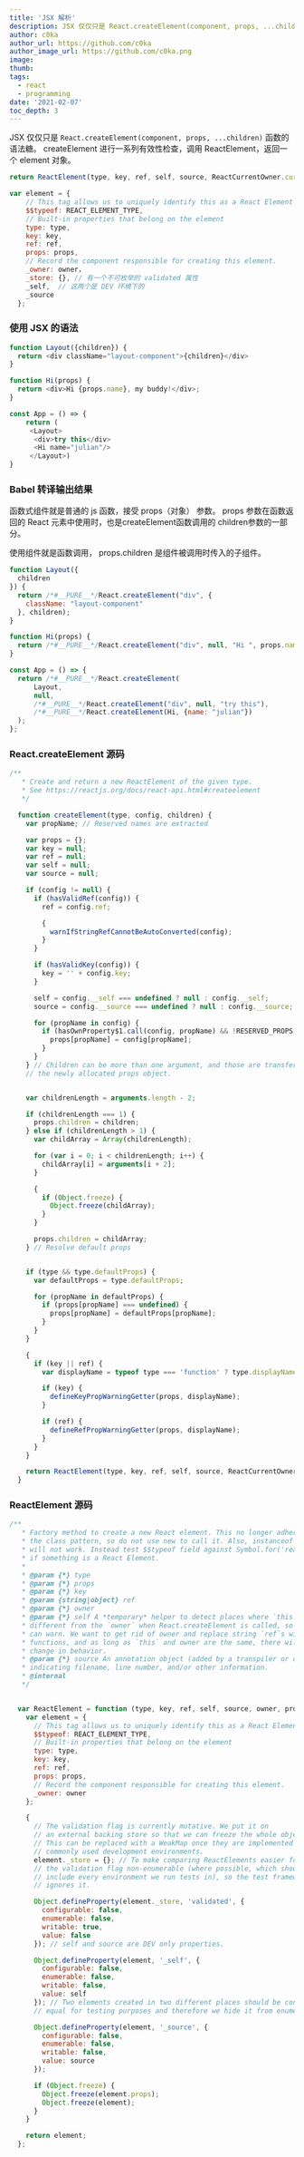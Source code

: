 ```yaml
---
title: 'JSX 解析'
description: JSX 仅仅只是 React.createElement(component, props, ...children) 函数的语法糖。createElement 进行一系列有效性检查，调用 ReactElement，返回一个 element 对象。
author: c0ka
author_url: https://github.com/c0ka
author_image_url: https://github.com/c0ka.png
image:
thumb: 
tags:
  - react
  - programming
date: '2021-02-07'
toc_depth: 3
---
```


JSX 仅仅只是 `React.createElement(component, props, ...children)` 函数的语法糖。
createElement 进行一系列有效性检查，调用 ReactElement，返回一个 element 对象。

```javascript
return ReactElement(type, key, ref, self, source, ReactCurrentOwner.current, props);

var element = {
    // This tag allows us to uniquely identify this as a React Element
    $$typeof: REACT_ELEMENT_TYPE,
    // Built-in properties that belong on the element
    type: type,
    key: key,
    ref: ref,
    props: props,
    // Record the component responsible for creating this element.
    _owner: owner，
    _store: {}, // 有一个不可枚举的 validated 属性
    _self,  // 这两个是 DEV 环境下的
    _source
  };
```

### 使用 JSX 的语法

```javascript
function Layout({children}) {
  return <div className="layout-component">{children}</div>
}

function Hi(props) {
  return <div>Hi {props.name}, my buddy!</div>;
}

const App = () => {
	return (
  	 <Layout>
      <div>try this</div>
      <Hi name="julian"/>
     </Layout>)
}
```

### Babel 转译输出结果
函数式组件就是普通的 js 函数，接受 props（对象） 参数。 
props 参数在函数返回的 React 元素中使用时，也是createElement函数调用的 children参数的一部分。

使用组件就是函数调用，
props.children 是组件被调用时传入的子组件。

```javascript
function Layout({
  children
}) {
  return /*#__PURE__*/React.createElement("div", {
    className: "layout-component"
  }, children);
}

function Hi(props) {
  return /*#__PURE__*/React.createElement("div", null, "Hi ", props.name, ", my buddy!");
}

const App = () => {
  return /*#__PURE__*/React.createElement(
      Layout, 
      null, 
      /*#__PURE__*/React.createElement("div", null, "try this"), 
      /*#__PURE__*/React.createElement(Hi, {name: "julian"})
  );
};
```

### React.createElement 源码
```javascript
/**
   * Create and return a new ReactElement of the given type.
   * See https://reactjs.org/docs/react-api.html#createelement
   */

  function createElement(type, config, children) {
    var propName; // Reserved names are extracted

    var props = {};
    var key = null;
    var ref = null;
    var self = null;
    var source = null;

    if (config != null) {
      if (hasValidRef(config)) {
        ref = config.ref;

        {
          warnIfStringRefCannotBeAutoConverted(config);
        }
      }

      if (hasValidKey(config)) {
        key = '' + config.key;
      }

      self = config.__self === undefined ? null : config.__self;
      source = config.__source === undefined ? null : config.__source; // Remaining properties are added to a new props object

      for (propName in config) {
        if (hasOwnProperty$1.call(config, propName) && !RESERVED_PROPS.hasOwnProperty(propName)) {
          props[propName] = config[propName];
        }
      }
    } // Children can be more than one argument, and those are transferred onto
    // the newly allocated props object.


    var childrenLength = arguments.length - 2;

    if (childrenLength === 1) {
      props.children = children;
    } else if (childrenLength > 1) {
      var childArray = Array(childrenLength);

      for (var i = 0; i < childrenLength; i++) {
        childArray[i] = arguments[i + 2];
      }

      {
        if (Object.freeze) {
          Object.freeze(childArray);
        }
      }

      props.children = childArray;
    } // Resolve default props


    if (type && type.defaultProps) {
      var defaultProps = type.defaultProps;

      for (propName in defaultProps) {
        if (props[propName] === undefined) {
          props[propName] = defaultProps[propName];
        }
      }
    }

    {
      if (key || ref) {
        var displayName = typeof type === 'function' ? type.displayName || type.name || 'Unknown' : type;

        if (key) {
          defineKeyPropWarningGetter(props, displayName);
        }

        if (ref) {
          defineRefPropWarningGetter(props, displayName);
        }
      }
    }

    return ReactElement(type, key, ref, self, source, ReactCurrentOwner.current, props);
  }
```
### ReactElement 源码
```javascript 
/**
   * Factory method to create a new React element. This no longer adheres to
   * the class pattern, so do not use new to call it. Also, instanceof check
   * will not work. Instead test $$typeof field against Symbol.for('react.element') to check
   * if something is a React Element.
   *
   * @param {*} type
   * @param {*} props
   * @param {*} key
   * @param {string|object} ref
   * @param {*} owner
   * @param {*} self A *temporary* helper to detect places where `this` is
   * different from the `owner` when React.createElement is called, so that we
   * can warn. We want to get rid of owner and replace string `ref`s with arrow
   * functions, and as long as `this` and owner are the same, there will be no
   * change in behavior.
   * @param {*} source An annotation object (added by a transpiler or otherwise)
   * indicating filename, line number, and/or other information.
   * @internal
   */


  var ReactElement = function (type, key, ref, self, source, owner, props) {
    var element = {
      // This tag allows us to uniquely identify this as a React Element
      $$typeof: REACT_ELEMENT_TYPE,
      // Built-in properties that belong on the element
      type: type,
      key: key,
      ref: ref,
      props: props,
      // Record the component responsible for creating this element.
      _owner: owner
    };

    {
      // The validation flag is currently mutative. We put it on
      // an external backing store so that we can freeze the whole object.
      // This can be replaced with a WeakMap once they are implemented in
      // commonly used development environments.
      element._store = {}; // To make comparing ReactElements easier for testing purposes, we make
      // the validation flag non-enumerable (where possible, which should
      // include every environment we run tests in), so the test framework
      // ignores it.

      Object.defineProperty(element._store, 'validated', {
        configurable: false,
        enumerable: false,
        writable: true,
        value: false
      }); // self and source are DEV only properties.

      Object.defineProperty(element, '_self', {
        configurable: false,
        enumerable: false,
        writable: false,
        value: self
      }); // Two elements created in two different places should be considered
      // equal for testing purposes and therefore we hide it from enumeration.

      Object.defineProperty(element, '_source', {
        configurable: false,
        enumerable: false,
        writable: false,
        value: source
      });

      if (Object.freeze) {
        Object.freeze(element.props);
        Object.freeze(element);
      }
    }

    return element;
  };
  ```